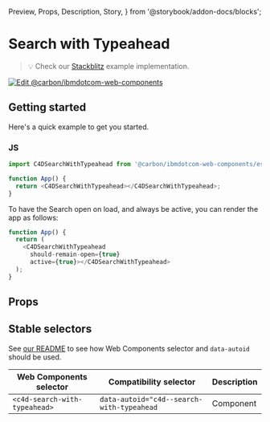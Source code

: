   Preview,
  Props,
  Description,
  Story,
} from '@storybook/addon-docs/blocks';

# Search with Typeahead

> 💡 Check our
> [Stackblitz](https://stackblitz.com/github/carbon-design-system/carbon-for-ibm-dotcom/tree/main/packages/web-components/examples/stackblitz/components-react/search-with-typeahead)
> example implementation.

[![Edit @carbon/ibmdotcom-web-components](https://developer.stackblitz.com/img/open_in_stackblitz.svg)](https://stackblitz.com/github/carbon-design-system/carbon-for-ibm-dotcom/tree/main/packages/web-components/examples/stackblitz/components-react/search-with-typeahead)

## Getting started

Here's a quick example to get you started.

### JS

```javascript
import C4DSearchWithTypeahead from '@carbon/ibmdotcom-web-components/es/components-react/search-with-typeahead/search-with-typeahead.js';

function App() {
  return <C4DSearchWithTypeahead></C4DSearchWithTypeahead>;
}
```

To have the Search open on load, and always be active, you can render the app as
follows:

```javascript
function App() {
  return (
    <C4DSearchWithTypeahead
      should-remain-open={true}
      active={true}></C4DSearchWithTypeahead>
  );
}
```

## Props

<Props of={PropTypesRef} />

## Stable selectors

See
[our README](https://github.com/carbon-design-system/carbon-for-ibm-dotcom/tree/main/packages/web-components#stable-selectors-for-analytics-and-integratione2e-testing-in-web-components)
to see how Web Components selector and `data-autoid` should be used.

| Web Components selector       | Compatibility selector                    | Description |
| ----------------------------- | ----------------------------------------- | ----------- |
| `<c4d-search-with-typeahead>` | `data-autoid="c4d--search-with-typeahead` | Component   |

<Description markdown={contributing} />
